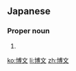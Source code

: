 ==Japanese==
{{ja-kanjitab|ひろ|ふみ|yomi=k}}

===Proper noun===
{{ja-pos|proper|ひろふみ}}

# {{given name|male|lang=ja|sort=ひろふみ}}

[[ko:博文]]
[[li:博文]]
[[zh:博文]]